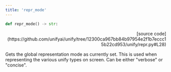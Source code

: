 ```yaml
---
title: 'repr_mode'
---
```


```python
def repr_mode() -> str:
```

<p align="right">[source code](https://github.com/unifyai/unify/tree/12300ca967bb84b97954e2f1b7eccc15b22cd953/unify/repr.py#L28)</p>

Gets the global representation mode as currently set. This is used when representing
the various unify types on screen. Can be either "verbose" or "concise".